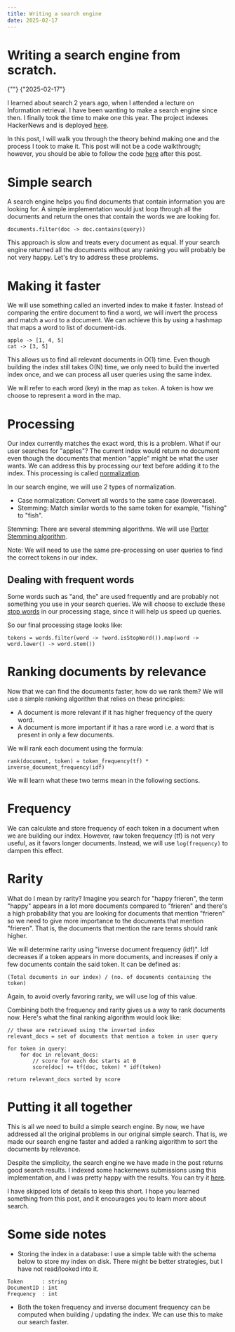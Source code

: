 ```yaml
---
title: Writing a search engine
date: 2025-02-17
---
```


<div className="pb-6 flex flex-col gap-2">
    <h1 className="text-3xl">Writing a search engine from scratch.</h1>
    <div className="flex gap-2 text-base">{""}<span className=""> {"2025-02-17"} </span></div>
</div>

I learned about search 2 years ago, when I attended a lecture on Information retrieval. I have been wanting to make a search engine since then.
I finally took the time to make one this year. The project indexes HackerNews and is deployed [here](https://hnsearch.mnprt.me/).

In this post, I will walk you through the theory behind making one and the process I took to make it. This post will not be a code walkthrough;
however, you should be able to follow the code [here](https://github.com/manpreeeeeet/hnsearch) after this post.

# Simple search
A search engine helps you find documents that contain information you are looking for. A simple implementation would just loop through
all the documents and return the ones that contain the words we are looking for.

```
documents.filter(doc -> doc.contains(query))
```
This approach is slow and treats every document as equal. If your search engine returned all the documents without any ranking you will probably be not very
happy. Let's try to address these problems.

# Making it faster
We will use something called an inverted index to make it faster. Instead of comparing the entire document to find a word, we will invert the process and
match a `word` to a document. We can achieve this by using a hashmap that maps a word to list of document-ids.
```
apple -> [1, 4, 5]
cat -> [3, 5]
```

This allows us to find all relevant documents in O(1) time. Even though building the index still takes O(N) time, we only need to build the inverted index once,
and we can process all user queries using the same index.

We will refer to each word (key) in the map as `token`. A token is how we
choose to represent a word in the map.

# Processing
Our index currently matches the exact word, this is a problem. What if our user searches for "apples"? The current index would return no document even though
the documents that mention "apple" might be what the user wants. We can address this by processing our text before adding it to the index. This processing is called
[normalization](https://en.wikipedia.org/wiki/Text_normalization).

In our search engine, we will use 2 types of normalization.
* Case normalization: Convert all words to the same case (lowercase).
* Stemming: Match similar words to the same token for example, "fishing" to "fish".

Stemming: There are several stemming algorithms. We will use [Porter Stemming algorithm](https://vijinimallawaarachchi.com/2017/05/09/porter-stemming-algorithm/).

Note: We will need to use the same pre-processing on user queries to find the correct tokens
in our index.

## Dealing with frequent words
Some words such as "and, the" are used frequently and are probably not something you use in your search queries. We will choose to exclude these [stop words](https://en.wikipedia.org/wiki/Stop_word)
in our processing stage, since it will help us speed up queries.

So our final processing stage looks like:
```
tokens = words.filter(word -> !word.isStopWord()).map(word -> word.lower() -> word.stem())
```

# Ranking documents by relevance
Now that we can find the documents faster, how do we rank them? We will use a simple ranking algorithm that relies on these principles:
* A document is more relevant if it has higher frequency of the query word.
* A document is more important if it has a rare word i.e. a word that is present in only a few documents.

We will rank each document using the formula:
```
rank(document, token) = token_frequency(tf) * inverse_document_frequency(idf)
```
We will learn what these two terms mean in the following sections.

# Frequency
We can calculate and store frequency of each token in a document when we are building our index. However, raw token frequency (tf) is not very useful, as it
favors longer documents. Instead, we will use `log(frequency)` to dampen this effect.

# Rarity
What do I mean by rarity? Imagine you search for "happy frieren", the term "happy" appears in a lot more documents compared to "frieren" and there's a high probability
that you are looking for documents that mention "frieren" so we need to give more importance to the documents that mention "frieren". That is, the documents that mention
the rare terms should rank higher.


We will determine rarity using "inverse document frequency (idf)". Idf decreases if a token appears in more documents, and increases if only a few
documents contain the said token. It can be defined as:
```
(Total documents in our index) / (no. of documents containing the token)
```
Again, to avoid overly favoring rarity, we will use log of this value.

Combining both the frequency and rarity gives us a way to rank documents now. Here's what the final ranking algorithm would look like:
```
// these are retrieved using the inverted index
relevant_docs = set of documents that mention a token in user query

for token in query:
    for doc in relevant_docs:
        // score for each doc starts at 0
        score[doc] += tf(doc, token) * idf(token)

return relevant_docs sorted by score
```

# Putting it all together
This is all we need to build a simple search engine. By now, we have addressed all the original problems in our original simple search.
That is, we made our search engine faster and added a ranking algorithm to sort the documents by relevance.

Despite the simplicity, the search engine we have made in the post returns good search results. I indexed
some hackernews submissions using this implementation, and I was pretty happy with the results. You can try it [here](https://hnsearch.mnprt.me/).

I have skipped lots of details to keep this short. I hope you learned something from this post, and it encourages you to learn more about search.

# Some side notes
* Storing the index in a database: I use a simple table with the schema below to store my index on disk. There might be better strategies, but I have not read/looked into it.
```
Token      : string
DocumentID : int
Frequency  : int
```

* Both the token frequency and inverse document frequency can be computed when building / updating the index. We can
use this to make our search faster.










































